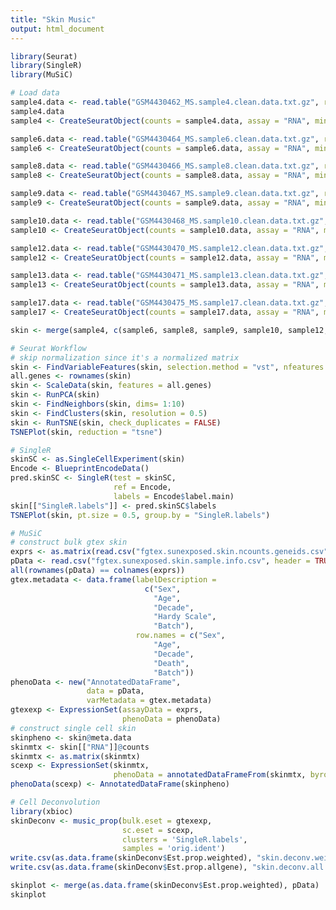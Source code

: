 ```yaml
---
title: "Skin Music"
output: html_document
---
```


```r
library(Seurat)
library(SingleR)
library(MuSiC)

# Load data
sample4.data <- read.table("GSM4430462_MS.sample4.clean.data.txt.gz", row.names = 1, header = TRUE, as.is = TRUE, sep = ",")
sample4.data
sample4 <- CreateSeuratObject(counts = sample4.data, assay = "RNA", min.cells = 3, min.genes = 200, project = "skin")

sample6.data <- read.table("GSM4430464_MS.sample6.clean.data.txt.gz", row.names = 1, header = TRUE, as.is = TRUE, sep = ",")
sample6 <- CreateSeuratObject(counts = sample6.data, assay = "RNA", min.cells = 3, min.genes = 200, project = "skin")

sample8.data <- read.table("GSM4430466_MS.sample8.clean.data.txt.gz", row.names = 1, header = TRUE, as.is = TRUE, sep = ",")
sample8 <- CreateSeuratObject(counts = sample8.data, assay = "RNA", min.cells = 3, min.genes = 200, project = "skin")

sample9.data <- read.table("GSM4430467_MS.sample9.clean.data.txt.gz", row.names = 1, header = TRUE, as.is = TRUE, sep = ",")
sample9 <- CreateSeuratObject(counts = sample9.data, assay = "RNA", min.cells = 3, min.genes = 200, project = "skin")

sample10.data <- read.table("GSM4430468_MS.sample10.clean.data.txt.gz", row.names = 1, header = TRUE, as.is = TRUE, sep = ",")
sample10 <- CreateSeuratObject(counts = sample10.data, assay = "RNA", min.cells = 3, min.genes = 200, project = "skin")

sample12.data <- read.table("GSM4430470_MS.sample12.clean.data.txt.gz", row.names = 1, header = TRUE, as.is = TRUE, sep = ",")
sample12 <- CreateSeuratObject(counts = sample12.data, assay = "RNA", min.cells = 3, min.genes = 200, project = "skin")

sample13.data <- read.table("GSM4430471_MS.sample13.clean.data.txt.gz", row.names = 1, header = TRUE, as.is = TRUE, sep = ",")
sample13 <- CreateSeuratObject(counts = sample13.data, assay = "RNA", min.cells = 3, min.genes = 200, project = "skin")

sample17.data <- read.table("GSM4430475_MS.sample17.clean.data.txt.gz", row.names = 1, header = TRUE, as.is = TRUE, sep = ",")
sample17 <- CreateSeuratObject(counts = sample17.data, assay = "RNA", min.cells = 3, min.genes = 200, project = "skin")

skin <- merge(sample4, c(sample6, sample8, sample9, sample10, sample12, sample13, sample17))
```

```r
# Seurat Workflow
# skip normalization since it's a normalized matrix
skin <- FindVariableFeatures(skin, selection.method = "vst", nfeatures = 2000)
all.genes <- rownames(skin)
skin <- ScaleData(skin, features = all.genes)
skin <- RunPCA(skin)
skin <- FindNeighbors(skin, dims= 1:10)
skin <- FindClusters(skin, resolution = 0.5)
skin <- RunTSNE(skin, check_duplicates = FALSE)
TSNEPlot(skin, reduction = "tsne")
```

```r
# SingleR
skinSC <- as.SingleCellExperiment(skin)
Encode <- BlueprintEncodeData()
pred.skinSC <- SingleR(test = skinSC,
                       ref = Encode,
                       labels = Encode$label.main)
skin[["SingleR.labels"]] <- pred.skinSC$labels
TSNEPlot(skin, pt.size = 0.5, group.by = "SingleR.labels")
```

```r
# MuSiC
# construct bulk gtex skin
exprs <- as.matrix(read.csv("fgtex.sunexposed.skin.ncounts.geneids.csv", header = TRUE, row.names = 1))
pData <- read.csv("fgtex.sunexposed.skin.sample.info.csv", header = TRUE, row.names = 1)
all(rownames(pData) == colnames(exprs))
gtex.metadata <- data.frame(labelDescription = 
                              c("Sex",
                                "Age",
                                "Decade",
                                "Hardy Scale",
                                "Batch"),
                            row.names = c("Sex",
                                "Age",
                                "Decade",
                                "Death",
                                "Batch"))
phenoData <- new("AnnotatedDataFrame",
                 data = pData,
                 varMetadata = gtex.metadata)
gtexexp <- ExpressionSet(assayData = exprs,
                         phenoData = phenoData)
# construct single cell skin
skinpheno <- skin@meta.data
skinmtx <- skin[["RNA"]]@counts
skinmtx <- as.matrix(skinmtx)
scexp <- ExpressionSet(skinmtx,
                       phenoData = annotatedDataFrameFrom(skinmtx, byrow = FALSE))
phenoData(scexp) <- AnnotatedDataFrame(skinpheno)

# Cell Deconvolution
library(xbioc)
skinDeconv <- music_prop(bulk.eset = gtexexp,
                         sc.eset = scexp,
                         clusters = 'SingleR.labels',
                         samples = 'orig.ident')
write.csv(as.data.frame(skinDeconv$Est.prop.weighted), "skin.deconv.weighted.prop.csv")
write.csv(as.data.frame(skinDeconv$Est.prop.allgene), "skin.deconv.all.prop.csv")

skinplot <- merge(as.data.frame(skinDeconv$Est.prop.weighted), pData)
skinplot
```

